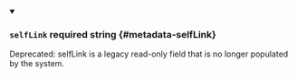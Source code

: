 
<details className="config-field" data-expandable="false" open>
<summary>

### `selfLink` <span className="config-field-required" data-required="false">required</span> <span className="config-field-type">string</span> <span className="config-field-default"></span> <span className="config-field-enum"></span> {#metadata-selfLink}

Deprecated: selfLink is a legacy read-only field that is no longer populated by the system.

</summary>



</details>
